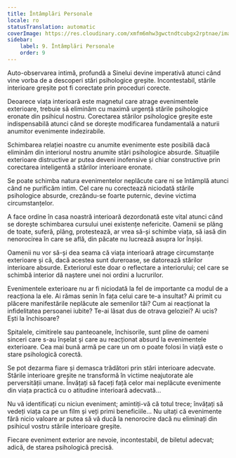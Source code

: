 ```yaml
---
title: Întâmplări Personale
locale: ro
statusTranslation: automatic
coverImage: https://res.cloudinary.com/xmfm6mhw3gwctndtcubgx2rptnae/image/upload/v1740468922/small_cover_tratado_de_psicologia_revolucionaria_a4c0dca4e0.webp
sidebar:
    label: 9. Întâmplări Personale
    order: 9
---
```

Auto-observarea intimă, profundă a Sinelui devine imperativă atunci când vine vorba de a descoperi stări psihologice greșite. Incontestabil, stările interioare greșite pot fi corectate prin proceduri corecte.

Deoarece viața interioară este magnetul care atrage evenimentele exterioare, trebuie să eliminăm cu maximă urgență stările psihologice eronate din psihicul nostru. Corectarea stărilor psihologice greșite este indispensabilă atunci când se dorește modificarea fundamentală a naturii anumitor evenimente indezirabile.

Schimbarea relației noastre cu anumite evenimente este posibilă dacă eliminăm din interiorul nostru anumite stări psihologice absurde. Situațiile exterioare distructive ar putea deveni inofensive și chiar constructive prin corectarea inteligentă a stărilor interioare eronate.

Se poate schimba natura evenimentelor neplăcute care ni se întâmplă atunci când ne purificăm intim. Cel care nu corectează niciodată stările psihologice absurde, crezându-se foarte puternic, devine victima circumstanțelor.

A face ordine în casa noastră interioară dezordonată este vital atunci când se dorește schimbarea cursului unei existențe nefericite. Oamenii se plâng de toate, suferă, plâng, protestează, ar vrea să-și schimbe viața, să iasă din nenorocirea în care se află, din păcate nu lucrează asupra lor înșiși.

Oamenii nu vor să-și dea seama că viața interioară atrage circumstanțe exterioare și că, dacă acestea sunt dureroase, se datorează stărilor interioare absurde. Exteriorul este doar o reflectare a interiorului; cel care se schimbă interior dă naștere unei noi ordini a lucrurilor.

Evenimentele exterioare nu ar fi niciodată la fel de importante ca modul de a reacționa la ele. Ai rămas senin în fața celui care te-a insultat? Ai primit cu plăcere manifestările neplăcute ale semenilor tăi? Cum ai reacționat la infidelitatea persoanei iubite? Te-ai lăsat dus de otrava geloziei? Ai ucis? Ești la închisoare?

Spitalele, cimitirele sau panteoanele, închisorile, sunt pline de oameni sinceri care s-au înșelat și care au reacționat absurd la evenimentele exterioare. Cea mai bună armă pe care un om o poate folosi în viață este o stare psihologică corectă.

Se pot dezarma fiare și demasca trădători prin stări interioare adecvate. Stările interioare greșite ne transformă în victime neajutorate ale perversității umane. Învățați să faceți față celor mai neplăcute evenimente din viața practică cu o atitudine interioară adecvată...

Nu vă identificați cu niciun eveniment; amintiți-vă că totul trece; învățați să vedeți viața ca pe un film și veți primi beneficiile... Nu uitați că evenimente fără nicio valoare ar putea să vă ducă la nenorocire dacă nu eliminați din psihicul vostru stările interioare greșite.

Fiecare eveniment exterior are nevoie, incontestabil, de biletul adecvat; adică, de starea psihologică precisă.

